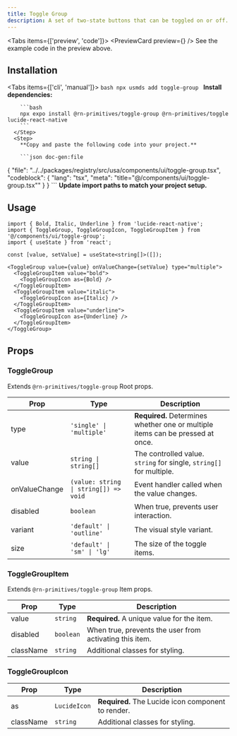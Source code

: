 ```yaml
---
title: Toggle Group
description: A set of two-state buttons that can be toggled on or off.
---
```



<Tabs items={['preview', 'code']}>
  <Tab value="preview">
    <PreviewCard preview={<ToggleGroupPreview />} />
  </Tab>
  <Tab value="code">
    See the example code in the preview above.
  </Tab>
</Tabs>

## Installation

<Tabs items={['cli', 'manual']}>
  <Tab value="cli">
    <Steps>
      <Step>
        ```bash
        npx usmds add toggle-group
        ```
      </Step>
    </Steps>
  </Tab>
  <Tab value="manual">
    <Steps>
      <Step>
        **Install dependencies:**

        ```bash
        npx expo install @rn-primitives/toggle-group @rn-primitives/toggle lucide-react-native
        ```
      </Step>
      <Step>
        **Copy and paste the following code into your project.**

        ```json doc-gen:file
{
  "file": "../../packages/registry/src/usa/components/ui/toggle-group.tsx",
  "codeblock": {
    "lang": "tsx",
    "meta": "title=\"@/components/ui/toggle-group.tsx\""
  }
}
        ```
      </Step>
      <Step>
        **Update import paths to match your project setup.**
      </Step>
    </Steps>
  </Tab>
</Tabs>

## Usage

```tsx
import { Bold, Italic, Underline } from 'lucide-react-native';
import { ToggleGroup, ToggleGroupIcon, ToggleGroupItem } from '@/components/ui/toggle-group';
import { useState } from 'react';

const [value, setValue] = useState<string[]>([]);

<ToggleGroup value={value} onValueChange={setValue} type="multiple">
  <ToggleGroupItem value="bold">
    <ToggleGroupIcon as={Bold} />
  </ToggleGroupItem>
  <ToggleGroupItem value="italic">
    <ToggleGroupIcon as={Italic} />
  </ToggleGroupItem>
  <ToggleGroupItem value="underline">
    <ToggleGroupIcon as={Underline} />
  </ToggleGroupItem>
</ToggleGroup>
```

## Props

### ToggleGroup

Extends `@rn-primitives/toggle-group` Root props.

| Prop | Type | Description |
|------|------|-------------|
| type | `'single' \| 'multiple'` | **Required.** Determines whether one or multiple items can be pressed at once. |
| value | `string \| string[]` | The controlled value. `string` for single, `string[]` for multiple. |
| onValueChange | `(value: string \| string[]) => void` | Event handler called when the value changes. |
| disabled | `boolean` | When true, prevents user interaction. |
| variant | `'default' \| 'outline'` | The visual style variant. |
| size | `'default' \| 'sm' \| 'lg'` | The size of the toggle items. |

### ToggleGroupItem

Extends `@rn-primitives/toggle-group` Item props.

| Prop | Type | Description |
|------|------|-------------|
| value | `string` | **Required.** A unique value for the item. |
| disabled | `boolean` | When true, prevents the user from activating this item. |
| className | `string` | Additional classes for styling. |

### ToggleGroupIcon

| Prop | Type | Description |
|------|------|-------------|
| as | `LucideIcon` | **Required.** The Lucide icon component to render. |
| className | `string` | Additional classes for styling. |

